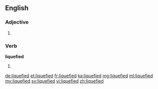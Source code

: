 ==English==

===Adjective===
{{en-adj}}

# {{alternative spelling of|liquified}}

===Verb===
'''liquefied'''

# {{past of|liquefy}} {{alternative spelling of|liquified}}

[[de:liquefied]]
[[et:liquefied]]
[[fr:liquefied]]
[[ka:liquefied]]
[[mg:liquefied]]
[[ml:liquefied]]
[[my:liquefied]]
[[sv:liquefied]]
[[vi:liquefied]]
[[zh:liquefied]]